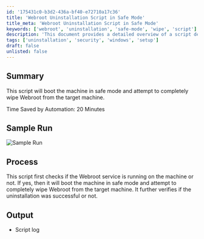 ```yaml
---
id: '175431c0-b3d2-436a-bf40-e72710a17c36'
title: 'Webroot Uninstallation Script in Safe Mode'
title_meta: 'Webroot Uninstallation Script in Safe Mode'
keywords: ['webroot', 'uninstallation', 'safe-mode', 'wipe', 'script']
description: 'This document provides a detailed overview of a script designed to boot a machine in safe mode and completely remove Webroot from the target machine. It includes a summary of the process, a sample run, and the expected output, ensuring users can effectively utilize the script for uninstallation.'
tags: ['uninstallation', 'security', 'windows', 'setup']
draft: false
unlisted: false
---
```

## Summary

This script will boot the machine in safe mode and attempt to completely wipe Webroot from the target machine.

Time Saved by Automation: 20 Minutes

## Sample Run

![Sample Run](../../../static/img/Webroot---Force-Uninstall-Reboot/image_1.png)

## Process

This script first checks if the Webroot service is running on the machine or not. If yes, then it will boot the machine in safe mode and attempt to completely wipe Webroot from the target machine. It further verifies if the uninstallation was successful or not.

## Output

- Script log












